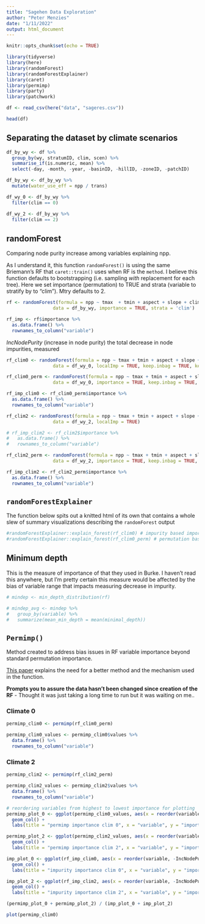 ```yaml
---
title: "Sagehen Data Exploration"
author: "Peter Menzies"
date: "1/11/2022"
output: html_document
---
```


```r
knitr::opts_chunk$set(echo = TRUE)

library(tidyverse)
library(here)
library(randomForest)
library(randomForestExplainer)
library(caret)
library(permimp)
library(party)
library(patchwork)
```

```r
df <- read_csv(here("data", "sageres.csv"))
```



```r
head(df)
```

## Separating the dataset by climate scenarios

```r
df_by_wy <- df %>% 
  group_by(wy, stratumID, clim, scen) %>% 
  summarise_if(is.numeric, mean) %>% 
  select(-day, -month, -year, -basinID, -hillID, -zoneID, -patchID)
```

```r
df_by_wy <- df_by_wy %>% 
  mutate(water_use_eff = npp / trans)
```

```r
df_wy_0 <- df_by_wy %>% 
  filter(clim == 0)

df_wy_2 <- df_by_wy %>% 
  filter(clim == 2)
```


## randomForest

Comparing node purity increase among variables explaining npp. 

As I understand it, this function `randomForest()` is using the same Briemann's RF that `caret::train()` uses when RF is the `method`. I believe this function defaults to bootstrapping (i.e. sampling *with* replacement for each tree). Here we set importance (permutation) to TRUE and strata (variable to stratify by to "clim"). Mtry defaults to 2.

```r
rf <- randomForest(formula = npp ~ tmax  + tmin + aspect + slope + clim + swe + scen + elev + precip,     
                 data = df_by_wy, importance = TRUE, strata = 'clim')

rf_imp <- rf$importance %>%
  as.data.frame() %>%
  rownames_to_column("variable")
```

*IncNodePurity* (increase in node purity) the total decrease in node impurities, measured


```r
rf_clim0 <- randomForest(formula = npp ~ tmax + tmin + aspect + slope + swe + scen + elev + precip,     
                 data = df_wy_0, localImp = TRUE, keep.inbag = TRUE, keep.forest = TRUE)
```


```r
rf_clim0_perm <- randomForest(formula = npp ~ tmax + tmin + aspect + slope + swe + scen + elev + precip,     
                 data = df_wy_0, importance = TRUE, keep.inbag = TRUE, keep.forest = TRUE)

rf_imp_clim0 <- rf_clim0_perm$importance %>%
  as.data.frame() %>%
  rownames_to_column("variable")
```


```r
rf_clim2 <- randomForest(formula = npp ~ tmax + tmin + aspect + slope + swe + scen + elev + precip,     
                 data = df_wy_2, localImp = TRUE)

# rf_imp_clim2 <- rf_clim2$importance %>%
#   as.data.frame() %>%
#   rownames_to_column("variable")
```

```r
rf_clim2_perm <- randomForest(formula = npp ~ tmax + tmin + aspect + slope + swe + scen + elev + precip,     
                 data = df_wy_2, importance = TRUE, keep.inbag = TRUE, keep.forest = TRUE)

rf_imp_clim2 <- rf_clim2_perm$importance %>%
  as.data.frame() %>%
  rownames_to_column("variable")
```

## `randomForestExplainer`

The function below spits out a knitted html of its own that contains a whole slew of summary visualizations describing the `randomForest` output

```r
#randomForestExplainer::explain_forest(rf_clim0) # impurity based importance
#randomForestExplainer::explain_forest(rf_clim0_perm) # permutation based importance

```

## Minimum depth

This is the measure of importance of that they used in Burke. I haven't read this anywhere, but I'm pretty certain this measure would be affected by the bias of variable range that impacts measuring decrease in impurity. 

```r
# mindep <- min_depth_distribution(rf)
```


```r
# mindep_avg <- mindep %>% 
#   group_by(variable) %>% 
#   summarize(mean_min_depth = mean(minimal_depth))
```

## `Permimp()`

Method created to address bias issues in RF variable importance beyond standard permutation importance.

[This paper](https://bmcbioinformatics.biomedcentral.com/articles/10.1186/s12859-020-03622-2) explains the need for a better method and the mechanism used in the function.

**Prompts you to assure the data hasn't been changed since creation of the RF** - Thought it was just taking a long time to run but it was waiting on me..

### Climate 0

```r
permimp_clim0 <- permimp(rf_clim0_perm)
```


```r
permimp_clim0_values <- permimp_clim0$values %>%
  data.frame() %>% 
  rownames_to_column("variable")
```

### Climate 2

```r
permimp_clim2 <- permimp(rf_clim2_perm)
```

```r
permimp_clim2_values <- permimp_clim2$values %>%
  data.frame() %>% 
  rownames_to_column("variable")
```

```r
# reordering variables from highest to lowest importance for plotting
permimp_plot_0 <- ggplot(permimp_clim0_values, aes(x = reorder(variable, -.), y = .)) +
  geom_col() +
  labs(title = "permimp importance clim 0", x = "variable", y = "importance")
```

```r
permimp_plot_2 <- ggplot(permimp_clim2_values, aes(x = reorder(variable, -.), y = .)) +
  geom_col() +
  labs(title = "permimp importance clim 2", x = "variable", y = "importance")
```

```r
imp_plot_0 <- ggplot(rf_imp_clim0, aes(x = reorder(variable, -IncNodePurity), y = IncNodePurity)) +
  geom_col() +
  labs(title = "impurity importance clim 0", x = "variable", y = "importance")
```

```r
imp_plot_2 <- ggplot(rf_imp_clim2, aes(x = reorder(variable, -IncNodePurity), y = IncNodePurity)) +
  geom_col() +
  labs(title = "impurity importance clim 2", x = "variable", y = "importance")
```

```r
(permimp_plot_0 + permimp_plot_2) / (imp_plot_0 + imp_plot_2)
```


```r
plot(permimp_clim0)
```

